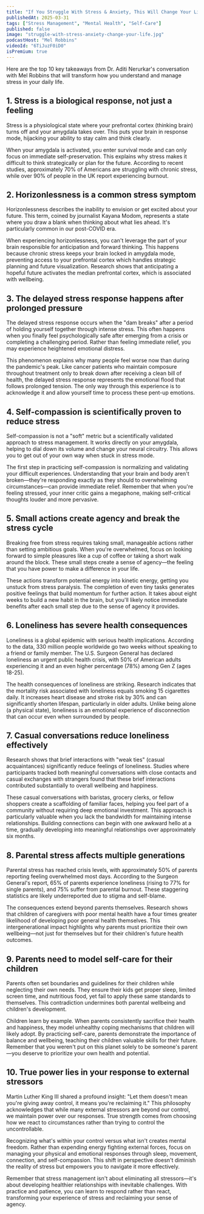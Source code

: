 ```yaml
---
title: "If You Struggle With Stress & Anxiety, This Will Change Your Life"
publishedAt: 2025-03-31
tags: ["Stress Management", "Mental Health", "Self-Care"]
published: false
image: "struggle-with-stress-anxiety-change-your-life.jpg"
podcastHost: "Mel Robbins"
videoId: "6TiJuzF0iD0"
isPremium: true
---
```



<PodcastSummaryPageLayout frontmatter={frontmatter}>

Here are the top 10 key takeaways from Dr. Aditi Nerurkar's conversation with Mel Robbins that will transform how you understand and manage stress in your daily life.

## 1. Stress is a biological response, not just a feeling

Stress is a physiological state where your prefrontal cortex (thinking brain) turns off and your amygdala takes over. This puts your brain in response mode, hijacking your ability to stay calm and think clearly.

When your amygdala is activated, you enter survival mode and can only focus on immediate self-preservation. This explains why stress makes it difficult to think strategically or plan for the future. According to recent studies, approximately 70% of Americans are struggling with chronic stress, while over 90% of people in the UK report experiencing burnout.

## 2. Horizonlessness is a common stress symptom

Horizonlessness describes the inability to envision or get excited about your future. This term, coined by journalist Kayana Modom, represents a state where you draw a blank when thinking about what lies ahead. It's particularly common in our post-COVID era.

When experiencing horizonlessness, you can't leverage the part of your brain responsible for anticipation and forward thinking. This happens because chronic stress keeps your brain locked in amygdala mode, preventing access to your prefrontal cortex which handles strategic planning and future visualization. Research shows that anticipating a hopeful future activates the median prefrontal cortex, which is associated with wellbeing.

## 3. The delayed stress response happens after prolonged pressure

The delayed stress response occurs when the "dam breaks" after a period of holding yourself together through intense stress. This often happens when you finally feel psychologically safe after emerging from a crisis or completing a challenging period. Rather than feeling immediate relief, you may experience heightened emotional distress.

This phenomenon explains why many people feel worse now than during the pandemic's peak. Like cancer patients who maintain composure throughout treatment only to break down after receiving a clean bill of health, the delayed stress response represents the emotional flood that follows prolonged tension. The only way through this experience is to acknowledge it and allow yourself time to process these pent-up emotions.

## 4. Self-compassion is scientifically proven to reduce stress

Self-compassion is not a "soft" metric but a scientifically validated approach to stress management. It works directly on your amygdala, helping to dial down its volume and change your neural circuitry. This allows you to get out of your own way when stuck in stress mode.

The first step in practicing self-compassion is normalizing and validating your difficult experiences. Understanding that your brain and body aren't broken—they're responding exactly as they should to overwhelming circumstances—can provide immediate relief. Remember that when you're feeling stressed, your inner critic gains a megaphone, making self-critical thoughts louder and more pervasive.

## 5. Small actions create agency and break the stress cycle

Breaking free from stress requires taking small, manageable actions rather than setting ambitious goals. When you're overwhelmed, focus on looking forward to simple pleasures like a cup of coffee or taking a short walk around the block. These small steps create a sense of agency—the feeling that you have power to make a difference in your life.

These actions transform potential energy into kinetic energy, getting you unstuck from stress paralysis. The completion of even tiny tasks generates positive feelings that build momentum for further action. It takes about eight weeks to build a new habit in the brain, but you'll likely notice immediate benefits after each small step due to the sense of agency it provides.

## 6. Loneliness has severe health consequences

Loneliness is a global epidemic with serious health implications. According to the data, 330 million people worldwide go two weeks without speaking to a friend or family member. The U.S. Surgeon General has declared loneliness an urgent public health crisis, with 50% of American adults experiencing it and an even higher percentage (78%) among Gen Z (ages 18-25).

The health consequences of loneliness are striking. Research indicates that the mortality risk associated with loneliness equals smoking 15 cigarettes daily. It increases heart disease and stroke risk by 30% and can significantly shorten lifespan, particularly in older adults. Unlike being alone (a physical state), loneliness is an emotional experience of disconnection that can occur even when surrounded by people.

## 7. Casual conversations reduce loneliness effectively

Research shows that brief interactions with "weak ties" (casual acquaintances) significantly reduce feelings of loneliness. Studies where participants tracked both meaningful conversations with close contacts and casual exchanges with strangers found that these brief interactions contributed substantially to overall wellbeing and happiness.

These casual conversations with baristas, grocery clerks, or fellow shoppers create a scaffolding of familiar faces, helping you feel part of a community without requiring deep emotional investment. This approach is particularly valuable when you lack the bandwidth for maintaining intense relationships. Building connections can begin with one awkward hello at a time, gradually developing into meaningful relationships over approximately six months.

## 8. Parental stress affects multiple generations

Parental stress has reached crisis levels, with approximately 50% of parents reporting feeling overwhelmed most days. According to the Surgeon General's report, 65% of parents experience loneliness (rising to 77% for single parents), and 75% suffer from parental burnout. These staggering statistics are likely underreported due to stigma and self-blame.

The consequences extend beyond parents themselves. Research shows that children of caregivers with poor mental health have a four times greater likelihood of developing poor general health themselves. This intergenerational impact highlights why parents must prioritize their own wellbeing—not just for themselves but for their children's future health outcomes.

## 9. Parents need to model self-care for their children

Parents often set boundaries and guidelines for their children while neglecting their own needs. They ensure their kids get proper sleep, limited screen time, and nutritious food, yet fail to apply these same standards to themselves. This contradiction undermines both parental wellbeing and children's development.

Children learn by example. When parents consistently sacrifice their health and happiness, they model unhealthy coping mechanisms that children will likely adopt. By practicing self-care, parents demonstrate the importance of balance and wellbeing, teaching their children valuable skills for their future. Remember that you weren't put on this planet solely to be someone's parent—you deserve to prioritize your own health and potential.

## 10. True power lies in your response to external stressors

Martin Luther King III shared a profound insight: "Let them doesn't mean you're giving away control, it means you're reclaiming it." This philosophy acknowledges that while many external stressors are beyond our control, we maintain power over our responses. True strength comes from choosing how we react to circumstances rather than trying to control the uncontrollable.

Recognizing what's within your control versus what isn't creates mental freedom. Rather than expending energy fighting external forces, focus on managing your physical and emotional responses through sleep, movement, connection, and self-compassion. This shift in perspective doesn't diminish the reality of stress but empowers you to navigate it more effectively.

Remember that stress management isn't about eliminating all stressors—it's about developing healthier relationships with inevitable challenges. With practice and patience, you can learn to respond rather than react, transforming your experience of stress and reclaiming your sense of agency.

</PodcastSummaryPageLayout>
